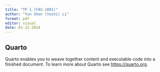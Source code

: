 ```yaml
---
title: "TP 1 (FAS-1001)"
author: "Yun Shen (Yoshi) Li"
format: pdf
editor: visual
date: 01-22-2024
---
```


## Quarto

Quarto enables you to weave together content and executable code into a finished document. To learn more about Quarto see <https://quarto.org>.

## 
